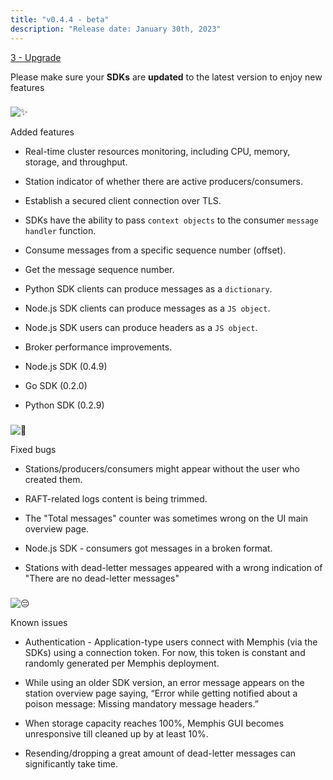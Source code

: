 ```yaml
---
title: "v0.4.4 - beta"
description: "Release date: January 30th, 2023"
---
```


[3 - Upgrade](/memphis/deployment/kubernetes/how-to-upgrade)

Please make sure your **SDKs** are **updated** to the latest version to enjoy new features

### 

![:sparkles:](/images)

 Added features

* Real-time cluster resources monitoring, including CPU, memory, storage, and throughput.

* Station indicator of whether there are active producers/consumers.

* Establish a secured client connection over TLS.

* SDKs have the ability to pass `context objects` to the consumer `message handler` function.

* Consume messages from a specific sequence number (offset).

* Get the message sequence number.

* Python SDK clients can produce messages as a `dictionary`.

* Node.js SDK clients can produce messages as a `JS object`.

* Node.js SDK users can produce headers as a `JS object`.

* Broker performance improvements.

* Node.js SDK (0.4.9)

* Go SDK (0.2.0)

* Python SDK (0.2.9)

### 

![:bug:](/images)

 Fixed bugs

* Stations/producers/consumers might appear without the user who created them.

* RAFT-related logs content is being trimmed.

* The "Total messages" counter was sometimes wrong on the UI main overview page.

* Node.js SDK - consumers got messages in a broken format.

* Stations with dead-letter messages appeared with a wrong indication of "There are no dead-letter messages"

### 

![:pensive:](/images)

 Known issues

* Authentication - Application-type users connect with Memphis (via the SDKs) using a connection token. For now, this token is constant and randomly generated per Memphis deployment.

* While using an older SDK version, an error message appears on the station overview page saying, “Error while getting notified about a poison message: Missing mandatory message headers.”

* When storage capacity reaches 100%, Memphis GUI becomes unresponsive till cleaned up by at least 10%.

* Resending/dropping a great amount of dead-letter messages can significantly take time.